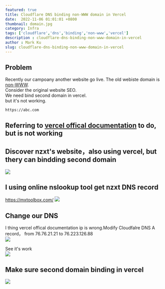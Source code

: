 ```yaml
---
featured: true
title: Cloudflare DNS binding non-WWW domain in Vercel
date:  2022-11-06 01:01:01 +0800
thumbnail: domain.jpg
category: Infra
tags: ['cloudflare','dns','binding','non-www','vercel']
description : cloudflare-dns-binding-non-www-domain-in-vercel
author : Mark Ku
slug: cloudflare-dns-binding-non-www-domain-in-vercel
---
```


## Problem
Recently our campoany another website go live. 
The old webiste domain is [non-WWW](https://www.searchenginejournal.com/www-vs-non-www-seo/272043/).  
Consider the original website SEO.  
We need bind second domain in vercel.  
but it's not working.  
```
https://abc.com 
```
## Referring to [vercel offical documentation](https://vercel.com/guides/using-cloudflare-with-vercel) to do, but is not working

## Discover nzxt's website，also using vercel, but thery can bindding second domain 
![](https://i.imgur.com/GEGdRoY.jpg)

## I using online nslookup tool get nzxt DNS record
https://mxtoolbox.com/
![](https://i.imgur.com/sCciXcf.png)

## Change our DNS
I thing vercel offical documentation ip is wrong.Modify Cloudfalre DNS A record， from 76.76.21.21 to 76.223.126.88  
![](https://i.imgur.com/7ac9Vrq.png)

See it's work   
![](https://i.imgur.com/kza1Mha.jpg)

## Make sure second domain binding in vercel
![](https://i.imgur.com/MTvHOo2.png)
